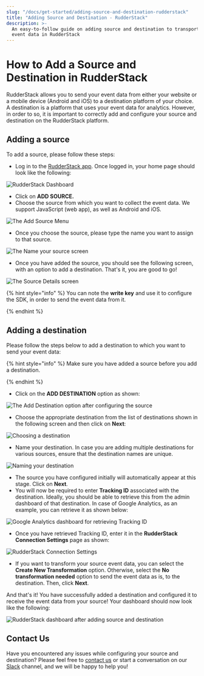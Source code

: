 ```yaml
---
slug: "/docs/get-started/adding-source-and-destination-rudderstack"
title: "Adding Source and Destination - RudderStack"
description: >-
  An easy-to-follow guide on adding source and destination to transport your
  event data in RudderStack
---
```


# How to Add a Source and Destination in RudderStack

RudderStack allows you to send your event data from either your website or a mobile device \(Android and iOS\) to a destination platform of your choice. A destination is a platform that uses your event data for analytics. However, in order to so, it is important to correctly add and configure your source and destination on the RudderStack platform.

## Adding a source

To add a source, please follow these steps:

- Log in to the [RudderStack app](https://app.rudderlabs.com/login). Once logged in, your home page should look like the following:

![RudderStack Dashboard](../.gitbook/assets/source1.png)

- Click on **ADD SOURCE.**
- Choose the source from which you want to collect the event data. We support JavaScript \(web app\), as well as Android and iOS.

![The Add Source Menu](../.gitbook/assets/source2.png)

- Once you choose the source, please type the name you want to assign to that source.

![The Name your source screen](../.gitbook/assets/source3.png)

- Once you have added the source, you should see the following screen, with an option to add a destination. That's it, you are good to go!

![The Source Details screen](../.gitbook/assets/source4.png)

{% hint style="info" %}
You can note the **write key** and use it to configure the SDK, in order to send the event data from it.

{% endhint %}

## Adding a destination

Please follow the steps below to add a destination to which you want to send your event data:

{% hint style="info" %}
Make sure you have added a source before you add a destination.

{% endhint %}

- Click on the **ADD DESTINATION** option as shown:

![The Add Destination option after configuring the source](../.gitbook/assets/dest1.png)

- Choose the appropriate destination from the list of destinations shown in the following screen and then click on **Next**:

![Choosing a destination](../.gitbook/assets/dest2.png)

- Name your destination. In case you are adding multiple destinations for various sources, ensure that the destination names are unique.

![Naming your destination](../.gitbook/assets/dest3.png)

- The source you have configured initially will automatically appear at this stage. Click on **Next**.
- You will now be required to enter **Tracking ID** associated with the destination. Ideally, you should be able to retrieve this from the admin dashboard of that destination. In case of Google Analytics, as an example, you can retrieve it as shown below:

![Google Analytics dashboard for retrieving Tracking ID](../.gitbook/assets/dest5%20%281%29.png)

- Once you have retrieved Tracking ID, enter it in the **RudderStack Connection Settings** page as shown:

![RudderStack Connection Settings](../.gitbook/assets/dest6%20%281%29.png)

- If you want to transform your source event data, you can select the **Create New Transformation** option. Otherwise, select the **No transformation needed** option to send the event data as is, to the destination. Then, click **Next**.

And that's it! You have successfully added a destination and configured it to receive the event data from your source! Your dashboard should now look like the following:

![RudderStack dashboard after adding source and destination](../.gitbook/assets/dest8.png)

## Contact Us

Have you encountered any issues while configuring your source and destination? Please feel free to [contact us](mailto:%20docs@rudderstack.com) or start a conversation on our [Slack](https://resources.rudderstack.com/join-rudderstack-slack) channel, and we will be happy to help you!
